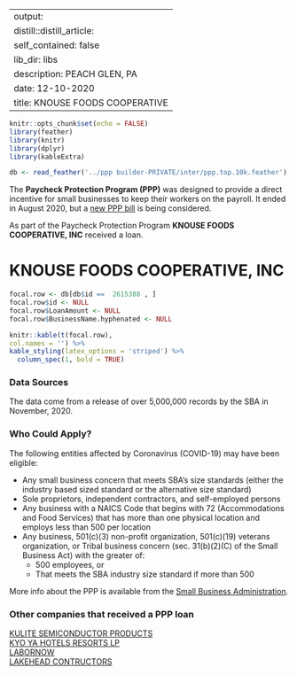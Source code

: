 
---
output:
  distill::distill_article:
    self_contained: false
    lib_dir: libs
description: PEACH GLEN, PA 
date: 12-10-2020
title: KNOUSE FOODS COOPERATIVE 
---




```r
knitr::opts_chunk$set(echo = FALSE)
library(feather)
library(knitr)
library(dplyr)
library(kableExtra)

db <- read_feather('../ppp builder-PRIVATE/inter/ppp.top.10k.feather')

```



The **Paycheck Protection Program (PPP)** was designed to provide a direct incentive for small businesses to keep their workers on the payroll. It ended in August 2020, but a [new PPP bill](https://thehill.com/policy/finance/529092-bipartisan-support-for-new-ppp-loans-gains-momentum-in-congress) is being considered.

As part of the Paycheck Protection Program **KNOUSE FOODS COOPERATIVE, INC** received a loan.


# KNOUSE FOODS COOPERATIVE, INC 

```r
focal.row <- db[db$id ==  2615388 , ]
focal.row$id <- NULL
focal.row$LoanAmount <- NULL
focal.row$BusinessName.hyphenated <- NULL

knitr::kable(t(focal.row), 
col.names = '') %>%
kable_styling(latex_options = 'striped') %>%
  column_spec(1, bold = TRUE)


```

### Data Sources

The data come from a release of over 5,000,000 records by the SBA in November, 2020.


### Who Could Apply?

The following entities affected by Coronavirus (COVID-19) may have been eligible:

+ Any small business concern that meets SBA’s size standards (either the industry based sized standard or the alternative size standard)
+ Sole proprietors, independent contractors, and self-employed persons
+ Any business with a NAICS Code that begins with 72 (Accommodations and Food Services) that has more than one physical location and employs less than 500 per location
+ Any business, 501(c)(3) non-profit organization, 501(c)(19) veterans organization, or Tribal business concern (sec. 31(b)(2)(C) of the Small Business Act) with the greater of:
  + 500 employees, or 
  + That meets the SBA industry size standard if more than 500


More info about the PPP is available from the [Small Business Administration](https://www.sba.gov/funding-programs/loans/coronavirus-relief-options/paycheck-protection-program).

 
### Other companies that received a PPP loan 
   
 [KULITE SEMICONDUCTOR PRODUCTS](/Paycheck-Protection-Program/2641985-KULITE-SEMICONDUCTOR-PRODUCTS) <br> [KYO YA HOTELS RESORTS LP](/Paycheck-Protection-Program/2649649-KYO-YA-HOTELS-RESORTS-LP) <br> [LABORNOW](/Paycheck-Protection-Program/2666935-LABORNOW) <br> [LAKEHEAD CONTRUCTORS](/Paycheck-Protection-Program/2675622-LAKEHEAD-CONTRUCTORS) <br>